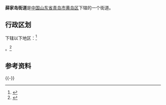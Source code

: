 {{中国乡级行政区|37/02/11/003/000}}
'''薛家岛街道'''是[[中华人民共和国|中国]][[山东省|山东省]][[青岛市|青岛市]][[黄岛区|黄岛区]]下辖的一个街道。

== 行政区划 ==

{{PAGENAMEBASE}}下辖以下地区：<ref>{{PRC admin/ref sgc|37/02/11/003/000}}</ref>

{{PRC admin/children|37/02/11/003/000}}。<ref>{{Cite web|url=http://www.stats.gov.cn/tjsj/tjbz/tjyqhdmhcxhfdm/2015/37/02/11/370211003.html|title=统计用区划和城乡划分代码/山东省/青岛市/黄岛区/薛家岛街道办事处|accessdate=2017-04-23|author=国家统计局|date=2015-09-30|publisher=|archive-date=2017-04-27|archive-url=https://web.archive.org/web/20170427025717/http://www.stats.gov.cn/tjsj/tjbz/tjyqhdmhcxhfdm/2015/37/02/11/370211003.html|dead-url=no}}</ref>

== 参考资料 ==
{{Reflist}}
{{-}}
{{青岛市黄岛区行政区划}}
{{PRC admin/navcat|37/02/11/003/000}}